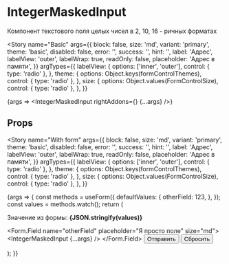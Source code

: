 
<Meta title="Controls / Form / IntegerMaskedInput" component={IntegerMaskedInput} />

# IntegerMaskedInput

Компонент текстового поля целых чисел в 2, 10, 16 - ричных форматах

<Story
  name="Basic"
  args={{
    block: false,
    size: 'md',
    variant: 'primary',
    theme: 'basic',
    disabled: false,
    error: '',
    success: '',
    hint: '',
    label: 'Адрес',
    labelView: 'outer',
    labelWrap: true,
    readOnly: false,
    placeholder: 'Адрес в памяти',
  }}
  argTypes={{
    labelView: {
      options: ['inner', 'outer'],
      control: { type: 'radio' },
    },
    theme: {
      options: Object.keys(formControlThemes),
      control: { type: 'radio' },
    },
    size: {
      options: Object.values(FormControlSize),
      control: { type: 'radio' },
    },
  }}
>
  {args => <IntegerMaskedInput rightAddons={<ProfileIcon />} {...args} />}
</Story>

## Props

<ArgsTable story="Basic" />

<Story
  name="With form"
  args={{
    block: false,
    size: 'md',
    variant: 'primary',
    theme: 'basic',
    disabled: false,
    error: '',
    success: '',
    hint: '',
    label: 'Адрес',
    labelView: 'outer',
    labelWrap: true,
    readOnly: false,
    placeholder: 'Адрес в памяти',
  }}
  argTypes={{
    labelView: {
      options: ['inner', 'outer'],
      control: { type: 'radio' },
    },
    theme: {
      options: Object.keys(formControlThemes),
      control: { type: 'radio' },
    },
    size: {
      options: Object.values(FormControlSize),
      control: { type: 'radio' },
    },
  }}
>
  {args => {
    const methods = useForm({
      defaultValues: {
        otherField: 123,
      },
    });
    const values = methods.watch();
    return (
      <Form methods={methods}>
        <p>
          Значение из формы: <b>{JSON.stringify(values)}</b>
        </p>
        <Form.Field name="otherField" placeholder="Я просто поле" size="md">
          <IntegerMaskedInput {...args} />
        </Form.Field>
        <Button type="submit">Отправить</Button>
        <Button type="reset" theme="secondary">
          Сбросить
        </Button>
      </Form>
    );
  }}
</Story>
